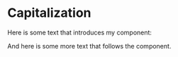 

<Meta title="Content/Capitalization" />

# Capitalization

Here is some text that introduces my component:

<Capitalization />


And here is some more text that follows the component.
